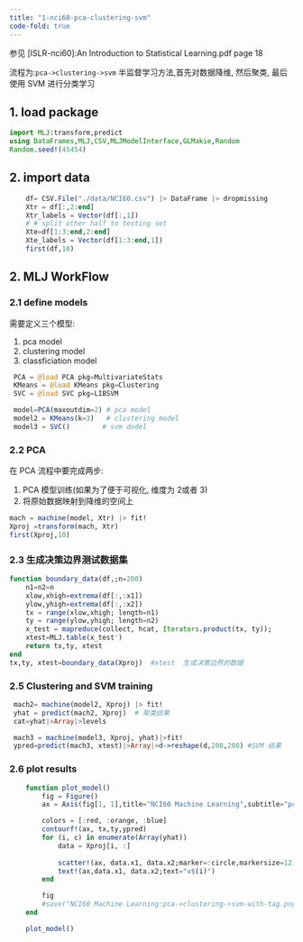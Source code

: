 ```yaml
---
title: "1-nci60-pca-clustering-svm"
code-fold: true
---
```


:::{.callout-note title="简介"}

 参见 [ISLR-nci60]:An Introduction to Statistical Learning.pdf page 18
 
 流程为:`pca->clustering->svm`  半监督学习方法,首先对数据降维, 然后聚类, 最后使用 SVM 进行分类学习
:::


## 1. load package
```julia

import MLJ:transform,predict
using DataFrames,MLJ,CSV,MLJModelInterface,GLMakie,Random
Random.seed!(45454)
```

##  2.  import data
```julia
    df= CSV.File("./data/NCI60.csv") |> DataFrame |> dropmissing
    Xtr = df[:,2:end]
    Xtr_labels = Vector(df[:,1])
    # # split other half to testing set
    Xte=df[1:3:end,2:end]
    Xte_labels = Vector(df[1:3:end,1])
    first(df,10)
```

## 2. MLJ WorkFlow
### 2.1 define models
需要定义三个模型:

1. pca model
2. clustering model
3. classficiation model

```julia
 PCA = @load PCA pkg=MultivariateStats
 KMeans = @load KMeans pkg=Clustering
 SVC = @load SVC pkg=LIBSVM

 model=PCA(maxoutdim=2) # pca model
 model2 = KMeans(k=3)   # clustering model
 model3 = SVC()        # svm dodel
```

### 2.2 PCA 
在 PCA 流程中要完成两步:

1. PCA 模型训练(如果为了便于可视化, 维度为 2或者 3)
2. 将原始数据映射到降维的空间上
```julia
mach = machine(model, Xtr) |> fit!
Xproj =transform(mach, Xtr)
first(Xproj,10)
```

### 2.3 生成决策边界测试数据集
```julia
function boundary_data(df,;n=200)
    n1=n2=n
    xlow,xhigh=extrema(df[:,:x1])
    ylow,yhigh=extrema(df[:,:x2])
    tx = range(xlow,xhigh; length=n1)
    ty = range(ylow,yhigh; length=n2)
    x_test = mapreduce(collect, hcat, Iterators.product(tx, ty));
    xtest=MLJ.table(x_test')
    return tx,ty, xtest
end
tx,ty, xtest=boundary_data(Xproj)  #xtest  生成决策边界的数据
```

### 2.5 Clustering and  SVM  training
```julia
 mach2= machine(model2, Xproj) |> fit!
 yhat = predict(mach2, Xproj)  # 聚类结果
 cat=yhat|>Array|>levels

 mach3 = machine(model3, Xproj, yhat)|>fit!
 ypred=predict(mach3, xtest)|>Array|>d->reshape(d,200,200) #SVM 结果

```

### 2.6 plot results
```julia
    function plot_model()
        fig = Figure()
        ax = Axis(fig[1, 1],title="NCI60 Machine Learning",subtitle="pca->clustering->svm")

        colors = [:red, :orange, :blue]
        contourf!(ax, tx,ty,ypred)
        for (i, c) in enumerate(Array(yhat))
            data = Xproj[i, :]
            
            scatter!(ax, data.x1, data.x2;marker=:circle,markersize=12,color=(colors[c],0.3),strokewidth=1,strokecolor=:black)
            text!(ax,data.x1, data.x2;text="v$(i)")
        end

        fig
        #save("NCI60 Machine Learning:pca->clustering->svm-with-tag.png",fig)
    end

    plot_model()
```







